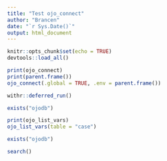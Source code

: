 ```yaml
---
title: "Test ojo_connect"
author: "Brancen"
date: "`r Sys.Date()`"
output: html_document
---
```


```r
knitr::opts_chunk$set(echo = TRUE)
devtools::load_all()
```

```r
print(ojo_connect)
print(parent.frame())
ojo_connect(.global = TRUE, .env = parent.frame())
```

```r
withr::deferred_run()
```

```r
exists("ojodb")
```

```r
print(ojo_list_vars)
ojo_list_vars(table = "case")
```

```r
exists("ojodb")
```

```r
search()
```
